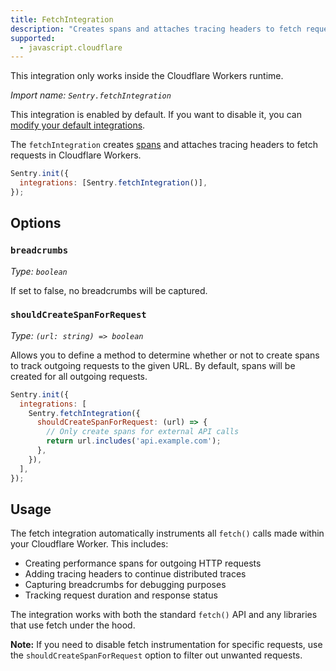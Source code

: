 ```yaml
---
title: FetchIntegration
description: "Creates spans and attaches tracing headers to fetch requests in Cloudflare Workers. (default)"
supported:
  - javascript.cloudflare
---
```


<Alert>

This integration only works inside the Cloudflare Workers runtime.

</Alert>

_Import name: `Sentry.fetchIntegration`_

This integration is enabled by default. If you want to disable it, you can [modify your default integrations](./../#modifying-default-integrations).

The `fetchIntegration` creates [spans](/concepts/key-terms/tracing/distributed-tracing/#traces-transactions-and-spans) and attaches tracing headers to fetch requests in Cloudflare Workers.

```JavaScript
Sentry.init({
  integrations: [Sentry.fetchIntegration()],
});
```

## Options

### `breadcrumbs`

_Type: `boolean`_

If set to false, no breadcrumbs will be captured.

### `shouldCreateSpanForRequest`

_Type: `(url: string) => boolean`_

Allows you to define a method to determine whether or not to create spans to track outgoing requests to the given URL. By default, spans will be created for all outgoing requests.

```JavaScript
Sentry.init({
  integrations: [
    Sentry.fetchIntegration({
      shouldCreateSpanForRequest: (url) => {
        // Only create spans for external API calls
        return url.includes('api.example.com');
      },
    }),
  ],
});
```

## Usage

The fetch integration automatically instruments all `fetch()` calls made within your Cloudflare Worker. This includes:

- Creating performance spans for outgoing HTTP requests
- Adding tracing headers to continue distributed traces
- Capturing breadcrumbs for debugging purposes
- Tracking request duration and response status

The integration works with both the standard `fetch()` API and any libraries that use fetch under the hood.

<Alert>

**Note:** If you need to disable fetch instrumentation for specific requests, use the `shouldCreateSpanForRequest` option to filter out unwanted requests.

</Alert>